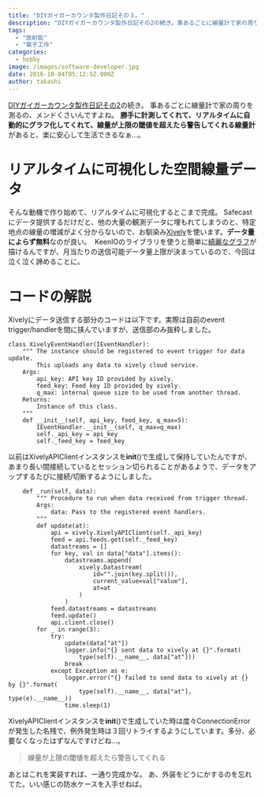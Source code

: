 ```yaml
---
title: "DIYガイガーカウンタ製作日記その３。"
description: "DIYガイガーカウンタ製作日記その2の続き。事あるごとに線量計で家の周りを測るの、メンドくさいんですよね。勝手に計測してくれて、リアルタイムに自動的にグラフ化し..."
tags:
  - "放射能"
  - "電子工作"
categories:
  - hobby
image: /images/software-developer.jpg
date: 2016-10-04T05:12:52.000Z
author: takashi
---
```



<a href="http://blog.rinka-blossom.com/diy-geiger-part2">DIYガイガーカウンタ製作日記その2</a>の続き。
事あるごとに線量計で家の周りを測るの、メンドくさいんですよね。
<strong>勝手に計測してくれて、リアルタイムに自動的にグラフ化してくれて、線量が上限の閾値を超えたら警告してくれる線量計</strong>があると、楽に安心して生活できるなぁ…。
<h1>リアルタイムに可視化した空間線量データ</h1>
そんな動機で作り始めて、リアルタイムに可視化するとこまで完成。
Safecastにデータ提供するだけだと、他の大量の観測データに埋もれてしまうのと、特定地点の線量の増減がよく分からないので、お馴染み<a href="https://personal.xively.com/feeds/1031061917">Xively</a>を使います。<strong>データ量によらず無料</strong>なのが良い。
<img src="https://farm6.staticflickr.com/5303/29483314003_99bc81b356_z_d.jpg" alt="" />
KeenIOのライブラリを使うと簡単に<a href="http://grid.rinka-blossom.com/">綺麗なグラフ</a>が描けるんですが、月当たりの送信可能データ量上限が決まっているので、今回は泣く泣く諦めることに。
<h1>コードの解説</h1>
Xivelyにデータ送信する部分のコードは以下です。実際は自前のevent trigger/handlerを間に挟んでいますが、送信部のみ抜粋しました。
<pre><code class="python">class XivelyEventHandler(IEventHandler):
    """ The instance should be registered to event trigger for data update.
        This uploads any data to xively cloud service.
    Args:
        api_key: API key ID provided by xively.
        feed_key: Feed key ID provided by xively.
        q_max: internal queue size to be used from another thread.
    Returns:
        Instance of this class.
    """
    def __init__(self, api_key, feed_key, q_max=5):
        IEventHandler.__init__(self, q_max=q_max)
        self._api_key = api_key
        self._feed_key = feed_key
</code></pre>
以前はXivelyAPIClientインスタンスを<strong>init</strong>()で生成して保持していたんですが、あまり長い間接続しているとセッション切られることがあるようで、データをアップするたびに接続/切断するようにしました。
<pre><code class="python">    def _run(self, data):
        """ Procedure to run when data received from trigger thread.
        Args:
            data: Pass to the registered event handlers.
        """
        def update(at):
            api = xively.XivelyAPIClient(self._api_key)
            feed = api.feeds.get(self._feed_key)
            datastreams = []
            for key, val in data["data"].items():
                datastreams.append(
                    xively.Datastream(
                        id="".join(key.split()),
                        current_value=val["value"],
                        at=at
                    )
                )
            feed.datastreams = datastreams
            feed.update()
            api.client.close()
        for _ in range(3):
            try:
                update(data["at"])
                logger.info("{} sent data to xively at {}".format(
                    type(self).__name__, data["at"]))
                break
            except Exception as e:
                logger.error("{} failed to send data to xively at {} by {}".format(
                    type(self).__name__, data["at"], type(e).__name__))
                time.sleep(1)
</code></pre>
XivelyAPIClientインスタンスを<strong>init</strong>()で生成していた時は度々ConnectionErrorが発生した名残で、例外発生時は３回リトライするようにしています。多分、必要なくなったはずなんですけどね…。
<blockquote>
  線量が上限の閾値を超えたら警告してくれる
</blockquote>
あとはこれを実装すれば、一通り完成かな。
あ、外装をどうにかするのを忘れてた。いい感じの防水ケースを入手せねば。